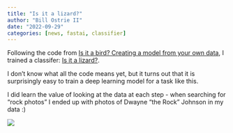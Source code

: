 ```yaml
---
title: "Is it a lizard?"
author: "Bill Ostrie II"
date: "2022-09-29"
categories: [news, fastai, classifier] 
---
```


Following the code from [Is it a bird? Creating a model from your own data](https://www.kaggle.com/code/jhoward/is-it-a-bird-creating-a-model-from-your-own-data), I trained a classifer: [Is it a lizard?](https://www.kaggle.com/billostrie2/v2-is-it-a-lizard).

I don't know what all the code means yet, but it turns out that it is surprisingly easy to train a deep learning model for a task like this.

I did learn the value of looking at the data at each step - when searching for "rock photos" I ended up with photos of Dwayne "the Rock" Johnson in my data :)

![](thumbnail.jpg)

